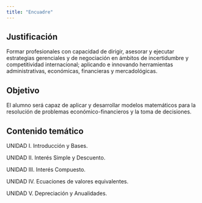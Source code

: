 ```yaml
---
title: "Encuadre"
---
```


## Justificación

Formar profesionales con capacidad de dirigir, asesorar y ejecutar estrategias gerenciales y de negociación en ámbitos de incertidumbre y competitividad internacional; aplicando e innovando herramientas administrativas, económicas, financieras y mercadológicas. 


## Objetivo

El alumno será capaz de aplicar y desarrollar modelos matemáticos para la resolución de problemas económico-financieros y la toma de decisiones.

## Contenido temático

UNIDAD I. Introducción y Bases.

UNIDAD II. Interés Simple y Descuento.

UNIDAD III. Interés Compuesto.

UNIDAD IV. Ecuaciones de valores equivalentes.

UNIDAD V. Depreciación y Anualidades.

